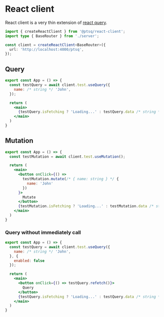 # React client

React client is a very thin extension of [react query](https://tanstack.com/query/latest).

```ts copy filename="client.ts"
import { createReactClient } from '@ptsq/react-client';
import type { BaseRouter } from './server';

const client = createReactClient<BaseRouter>({
  url: 'http://localhost:4000/ptsq',
});
```

## Query

```jsx copy filename="component.tsx"
export const App = () => {
  const testQuery = await client.test.useQuery({
    name: /* string */ 'John',
  });

  return (
    <main>
      {testQuery.isFetching ? 'Loading...' : testQuery.data /* string */}
    </main>
  )
}
```

## Mutation

```jsx copy filename="component.tsx"
export const App = () => {
  const testMutation = await client.test.useMutation();

  return (
    <main>
      <button onClick={() =>
        testMutation.mutate(/* { name: string } */ {
          name: 'John'
        })
      }>
        Mutate
      </button>
      {testMutation.isFetching ? 'Loading...' : testMutation.data /* string */}
    </main>
  )
}
```

### Query without immediately call

```jsx copy filename="component.tsx"
export const App = () => {
  const testQuery = await client.test.useQuery({
    name: /* string */ 'John',
  }, {
    enabled: false
  });

  return (
    <main>
      <button onClick={() => testQuery.refetch()}>
        Query
      </button>
      {testQuery.isFetching ? 'Loading...' : testQuery.data /* string */}
    </main>
  )
}
```
